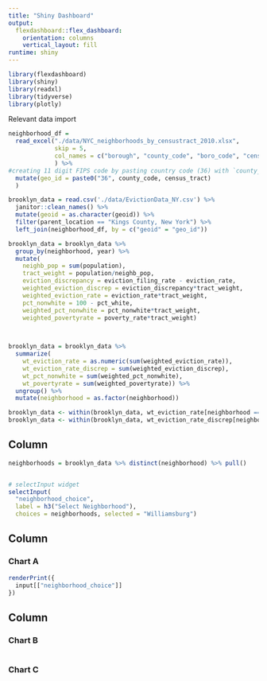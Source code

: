 ```yaml
---
title: "Shiny Dashboard"
output: 
  flexdashboard::flex_dashboard:
    orientation: columns
    vertical_layout: fill
runtime: shiny
---
```


```r
library(flexdashboard)
library(shiny)
library(readxl)
library(tidyverse)
library(plotly)
```

Relevant data import

```r
neighborhood_df = 
  read_excel("./data/NYC_neighborhoods_by_censustract_2010.xlsx", 
             skip = 5, 
             col_names = c("borough", "county_code", "boro_code", "census_tract", "PUMA", "nta_code", "neighborhood")
             ) %>% 
#creating 11 digit FIPS code by pasting country code (36) with `county_code` and `census_tract`
  mutate(geo_id = paste0("36", county_code, census_tract)
  )

brooklyn_data = read.csv('./data/EvictionData_NY.csv') %>% 
  janitor::clean_names() %>% 
  mutate(geoid = as.character(geoid)) %>% 
  filter(parent_location == "Kings County, New York") %>% 
  left_join(neighborhood_df, by = c("geoid" = "geo_id"))

brooklyn_data = brooklyn_data %>% 
  group_by(neighborhood, year) %>% 
  mutate(
    neighb_pop = sum(population),
    tract_weight = population/neighb_pop,
    eviction_discrepancy = eviction_filing_rate - eviction_rate,
    weighted_eviction_discrep = eviction_discrepancy*tract_weight,
    weighted_eviction_rate = eviction_rate*tract_weight,
    pct_nonwhite = 100 - pct_white,
    weighted_pct_nonwhite = pct_nonwhite*tract_weight,
    weighted_povertyrate = poverty_rate*tract_weight)
 


brooklyn_data = brooklyn_data %>% 
  summarize(
    wt_eviction_rate = as.numeric(sum(weighted_eviction_rate)),
    wt_eviction_rate_discrep = sum(weighted_eviction_discrep),
    wt_pct_nonwhite = sum(weighted_pct_nonwhite),
    wt_povertyrate = sum(weighted_povertyrate)) %>% 
  ungroup() %>% 
  mutate(neighborhood = as.factor(neighborhood))

brooklyn_data <- within(brooklyn_data, wt_eviction_rate[neighborhood == 'park-cemetery-etc-Brooklyn'] <- NA)
brooklyn_data <- within(brooklyn_data, wt_eviction_rate_discrep[neighborhood == 'park-cemetery-etc-Brooklyn'] <- NA)

```

Column {.sidebar}
-----------------------------------------------------------------------

```r
neighborhoods = brooklyn_data %>% distinct(neighborhood) %>% pull()


# selectInput widget
selectInput(
  "neighborhood_choice", 
  label = h3("Select Neighborhood"),
  choices = neighborhoods, selected = "Williamsburg")

```

Column {data-width=650}
-----------------------------------------------------------------------

### Chart A

```r

renderPrint({ 
  input[["neighborhood_choice"]]
})

```

Column {data-width=350}
-----------------------------------------------------------------------

### Chart B

```r

```

### Chart C

```r

```